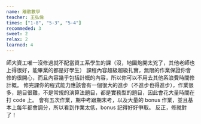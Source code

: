```yaml
---
name: 離散數學
teacher: 王弘倫
times: ["1-8", "5-3", "5-4"]
recommeded: 3
sweet: 2
relax: 2
learned: 4
---
```

師大資工唯一沒修過就不配當資工系學生的課（沒，地圖炮開太兇了，其他老師也上得很好，能畢業的都是好學生）
課程內容超級超級扎實，無限的作業保證你會修的很開心，而且內容幾乎包括計概的內容，所以你可以不用去其他系浪費時間修計概。
修完課你的程式能力應該會有一個很大的進步（不進步也得進步），作業很多，題目很難，不是常規的演算法題目，都是實務型的題目，因此會花大量時間在打 code 上。
會有五次作業，期中考跟期末考，以及大量的 bonus 作業，並且基本上每年都會調分，所以看到作業太低，bonus 記得好好爭取。
反正，修就對了！